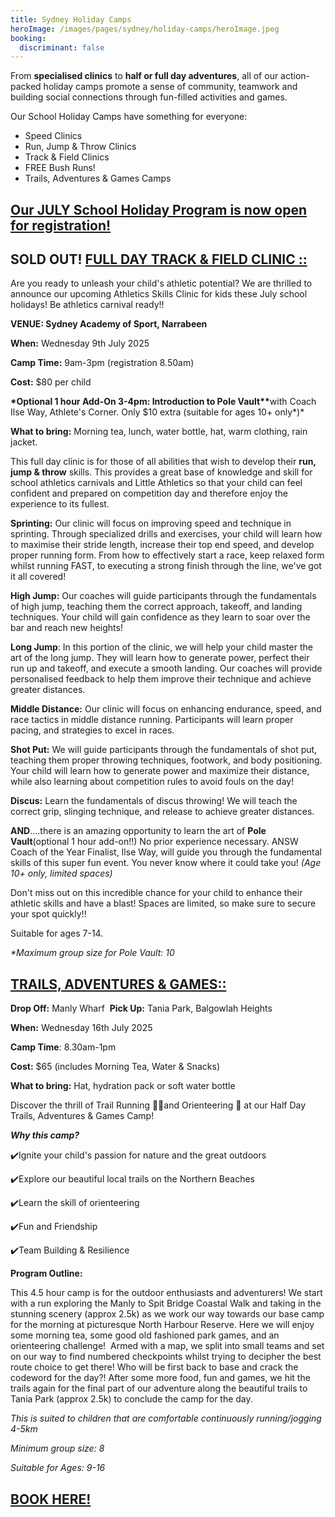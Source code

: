 ```yaml
---
title: Sydney Holiday Camps
heroImage: /images/pages/sydney/holiday-camps/heroImage.jpeg
booking:
  discriminant: false
---
```

From **specialised clinics** to **half or full day adventures**, all of our action-packed holiday camps promote a sense of community, teamwork and building social connections through fun-filled activities and games.

Our School Holiday Camps have something for everyone:

* Speed Clinics
* Run, Jump & Throw Clinics
* Track & Field Clinics
* FREE Bush Runs!
* Trails, Adventures & Games Camps

## [Our JULY School Holiday Program is now open for registration!](https://forms.gle/8jayvLsL6jyGxuQdA)

## SOLD OUT! [**FULL DAY TRACK & FIELD CLINIC ::**](https://forms.gle/8jayvLsL6jyGxuQdA)

Are you ready to unleash your child's athletic potential? We are thrilled to announce our upcoming Athletics Skills Clinic for kids these July school holidays! Be athletics carnival ready!!

**VENUE: Sydney Academy of Sport, Narrabeen** 

**When:** Wednesday 9th July 2025 

**Camp Time:** 9am-3pm (registration 8.50am) 

**Cost:** $80 per child 

**\*Optional 1 hour Add-On 3-4pm: Introduction to Pole Vault\*\***&#x77;ith Coach Ilse Way, Athlete's Corner. Only $10 extra (suitable for ages 10+ only\*)\*

**What to bring:** Morning tea, lunch, water bottle, hat, warm clothing, rain jacket.

This full day clinic is for those of all abilities that wish to develop their **run, jump & throw** skills. This provides a great base of knowledge and skill for school athletics carnivals and Little Athletics so that your child can feel confident and prepared on competition day and therefore enjoy the experience to its fullest.

**Sprinting:** Our clinic will focus on improving speed and technique in sprinting. Through specialized drills and exercises, your child will learn how to maximise their stride length, increase their top end speed, and develop proper running form. From how to effectively start a race, keep relaxed form whilst running FAST, to executing a strong finish through the line, we've got it all covered!

**High Jump:** Our coaches will guide participants through the fundamentals of high jump, teaching them the correct approach, takeoff, and landing techniques. Your child will gain confidence as they learn to soar over the bar and reach new heights!

**Long Jump**: In this portion of the clinic, we will help your child master the art of the long jump. They will learn how to generate power, perfect their run up and takeoff, and execute a smooth landing. Our coaches will provide personalised feedback to help them improve their technique and achieve greater distances.

**Middle Distance:** Our clinic will focus on enhancing endurance, speed, and race tactics in middle distance running. Participants will learn proper pacing, and strategies to excel in races.

**Shot Put:** We will guide participants through the fundamentals of shot put, teaching them proper throwing techniques, footwork, and body positioning. Your child will learn how to generate power and maximize their distance, while also learning about competition rules to avoid fouls on the day!

**Discus:** Learn the fundamentals of discus throwing! We will teach the correct grip, slinging technique, and release to achieve greater distances.

**AND**….there is an amazing opportunity to learn the art of **Pole Vault**(optional 1 hour add-on!!) No prior experience necessary. ANSW Coach of the Year Finalist, Ilse Way, will guide you through the fundamental skills of this super fun event. You never know where it could take you! *(Age 10+ only, limited spaces)*

Don't miss out on this incredible chance for your child to enhance their athletic skills and have a blast! Spaces are limited, so make sure to secure your spot quickly!!

Suitable for ages 7-14.

*\*Maximum group size for Pole Vault: 10*

## [**TRAILS, ADVENTURES & GAMES::**](https://forms.gle/8jayvLsL6jyGxuQdA) 

**Drop Off:** Manly Wharf  **Pick Up:** Tania Park, Balgowlah Heights

**When:** Wednesday 16th July 2025 

**Camp Time**: 8.30am-1pm  

**Cost:** $65 (includes Morning Tea, Water & Snacks) 

**What to bring:** Hat, hydration pack or soft water bottle 

Discover the thrill of Trail Running 🏃‍♂️and Orienteering 🧭 at our Half Day Trails, Adventures & Games Camp!

***Why this camp?***

✔️Ignite your child's passion for nature and the great outdoors

✔️Explore our beautiful local trails on the Northern Beaches

✔️Learn the skill of orienteering

✔️Fun and Friendship

✔️Team Building & Resilience

**Program Outline:**

This 4.5 hour camp is for the outdoor enthusiasts and adventurers! We start with a run exploring the Manly to Spit Bridge Coastal Walk and taking in the stunning scenery (approx 2.5k) as we work our way towards our base camp for the morning at picturesque North Harbour Reserve. Here we will enjoy some morning tea, some good old fashioned park games, and an orienteering challenge!  Armed with a map, we split into small teams and set on our way to find numbered checkpoints whilst trying to decipher the best route choice to get there! Who will be first back to base and crack the codeword for the day?! After some more food, fun and games, we hit the trails again for the final part of our adventure along the beautiful trails to Tania Park (approx 2.5k) to conclude the camp for the day. 

*This is suited to children that are comfortable continuously running/jogging 4-5km*

*Minimum group size: 8*

*Suitable for Ages: 9-16*

## [**BOOK HERE!**](https://forms.gle/8jayvLsL6jyGxuQdA)
